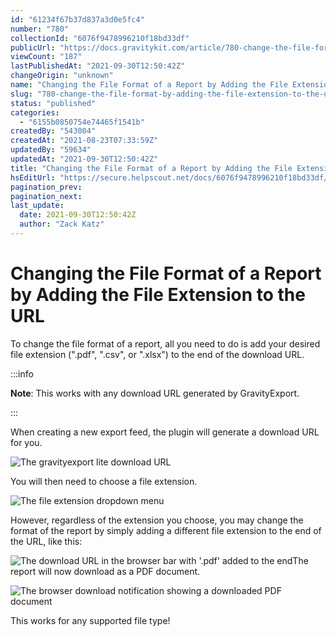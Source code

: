```yaml
---
id: "61234f67b37d837a3d0e5fc4"
number: "780"
collectionId: "6076f9478996210f18bd33df"
publicUrl: "https://docs.gravitykit.com/article/780-change-the-file-format-by-adding-the-file-extension-to-the-url"
viewCount: "187"
lastPublishedAt: "2021-09-30T12:50:42Z"
changeOrigin: "unknown"
name: "Changing the File Format of a Report by Adding the File Extension to the URL"
slug: "780-change-the-file-format-by-adding-the-file-extension-to-the-url"
status: "published"
categories: 
  - "6155b0850754e74465f1541b"
createdBy: "543004"
createdAt: "2021-08-23T07:33:59Z"
updatedBy: "59634"
updatedAt: "2021-09-30T12:50:42Z"
title: "Changing the File Format of a Report by Adding the File Extension to the URL"
hsEditUrl: "https://secure.helpscout.net/docs/6076f9478996210f18bd33df/article/61234f67b37d837a3d0e5fc4"
pagination_prev: 
pagination_next: 
last_update:
  date: 2021-09-30T12:50:42Z
  author: "Zack Katz"
---
```


# Changing the File Format of a Report by Adding the File Extension to the URL

To change the file format of a report, all you need to do is add your desired file extension (".pdf", ".csv", or ".xlsx") to the end of the download URL.


:::info

**Note**: This works with any download URL generated by GravityExport.

:::

  When creating a new export feed, the plugin will generate a download URL for you.

![The gravityexport lite download URL](https://s3.amazonaws.com/helpscout.net/docs/assets/54c58489e4b051242988532c/images/612362d4f886c9486f8db1d3/file-ITqGBpy0F7.png)

You will then need to choose a file extension.

![The file extension dropdown menu](https://s3.amazonaws.com/helpscout.net/docs/assets/54c58489e4b051242988532c/images/61235e336ffe270af2a9b1c2/file-9qxXO6o6C6.png)

However, regardless of the extension you choose, you may change the format of the report by simply adding a different file extension to the end of the URL, like this:

![The download URL in the browser bar with '.pdf' added to the end](https://s3.amazonaws.com/helpscout.net/docs/assets/54c58489e4b051242988532c/images/61235d87b37d837a3d0e5ff4/file-sutjDxaN6y.png)The report will now download as a PDF document.

![The browser download notification showing a downloaded PDF document](https://s3.amazonaws.com/helpscout.net/docs/assets/54c58489e4b051242988532c/images/61235daaf886c9486f8db1ad/file-3QMEjI0ykQ.png)

This works for any supported file type!